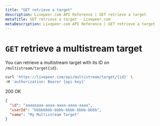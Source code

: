 ```yaml
---
title: "GET retrieve a target"
description: Livepeer.com API Reference | GET retrieve a target
metaTitle: GET retrieve a target - Livepeer.com
metaDescription: Livepeer.com API Reference | GET retrieve a target
---
```


# `GET` retrieve a multistream target

You can retrieve a multistream target with its ID on `/multistream/target{id}`.

```bash
curl 'https://livepeer.com/api/multistream/target/{id}' \
-H 'authorization: Bearer {api-key}'
```

200 OK

```json
{
  "id": "aaaaaaaa-aaaa-aaaa-aaaa-aaaa",
  "userId": "bbbbbbbb-bbbb-bbbb-bbbb-bbbb",
  "name": "My Multistream Target"
}
```
